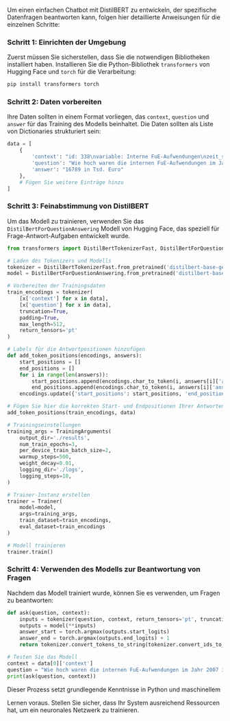 Um einen einfachen Chatbot mit DistilBERT zu entwickeln, der spezifische Datenfragen beantworten kann, folgen hier detaillierte Anweisungen für die einzelnen Schritte:

### Schritt 1: Einrichten der Umgebung

Zuerst müssen Sie sicherstellen, dass Sie die notwendigen Bibliotheken installiert haben. Installieren Sie die Python-Bibliothek `transformers` von Hugging Face und `torch` für die Verarbeitung:

```bash
pip install transformers torch
```

### Schritt 2: Daten vorbereiten

Ihre Daten sollten in einem Format vorliegen, das `context`, `question` und `answer` für das Training des Modells beinhaltet. Die Daten sollten als Liste von Dictionaries strukturiert sein:

```python
data = [
    {
        'context': "id: 338\nvariable: Interne FuE-Aufwendungen\nzeit_start: 2007-01-01 00:00:00\nzeit_ende: 2007-12-31 23:59:59\nzeit_einheit: Jahr\nreichweite: Wirtschaftssektor,Deutschland,Holzwirtschaft\nwert: 16789\nwert_einheit: in Tsd. Euro\nquelle: FuE-Erhebung\ntag: Forschung und Entwicklung,Wirtschaft,Datensatz,FuE-Erhebung (Wirtschaft)",
        'question': "Wie hoch waren die internen FuE-Aufwendungen im Jahr 2007 im Wirtschaftszweig Holzwirtschaft?",
        'answer': "16789 in Tsd. Euro"
    },
    # Fügen Sie weitere Einträge hinzu
]
```

### Schritt 3: Feinabstimmung von DistilBERT

Um das Modell zu trainieren, verwenden Sie das `DistilBertForQuestionAnswering` Modell von Hugging Face, das speziell für Frage-Antwort-Aufgaben entwickelt wurde.

```python
from transformers import DistilBertTokenizerFast, DistilBertForQuestionAnswering, TrainingArguments, Trainer

# Laden des Tokenizers und Modells
tokenizer = DistilBertTokenizerFast.from_pretrained('distilbert-base-german-cased')
model = DistilBertForQuestionAnswering.from_pretrained('distilbert-base-german-cased')

# Vorbereiten der Trainingsdaten
train_encodings = tokenizer(
    [x['context'] for x in data], 
    [x['question'] for x in data], 
    truncation=True, 
    padding=True, 
    max_length=512,
    return_tensors='pt'
)

# Labels für die Antwortpositionen hinzufügen
def add_token_positions(encodings, answers):
    start_positions = []
    end_positions = []
    for i in range(len(answers)):
        start_positions.append(encodings.char_to_token(i, answers[i]['answer_start']))
        end_positions.append(encodings.char_to_token(i, answers[i]['answer_end'] - 1))
    encodings.update({'start_positions': start_positions, 'end_positions': end_positions})

# Fügen Sie hier die korrekten Start- und Endpositionen Ihrer Antworten hinzu
add_token_positions(train_encodings, data)

# Trainingseinstellungen
training_args = TrainingArguments(
    output_dir='./results',
    num_train_epochs=3,
    per_device_train_batch_size=2,
    warmup_steps=500,
    weight_decay=0.01,
    logging_dir='./logs',
    logging_steps=10,
)

# Trainer-Instanz erstellen
trainer = Trainer(
    model=model,
    args=training_args,
    train_dataset=train_encodings,
    eval_dataset=train_encodings
)

# Modell trainieren
trainer.train()
```

### Schritt 4: Verwenden des Modells zur Beantwortung von Fragen

Nachdem das Modell trainiert wurde, können Sie es verwenden, um Fragen zu beantworten:

```python
def ask(question, context):
    inputs = tokenizer(question, context, return_tensors='pt', truncation=True, padding=True, max_length=512)
    outputs = model(**inputs)
    answer_start = torch.argmax(outputs.start_logits)
    answer_end = torch.argmax(outputs.end_logits) + 1
    return tokenizer.convert_tokens_to_string(tokenizer.convert_ids_to_tokens(inputs['input_ids'][0][answer_start:answer_end]))

# Testen Sie das Modell
context = data[0]['context']
question = "Wie hoch waren die internen FuE-Aufwendungen im Jahr 2007 im Wirtschaftszweig Holzwirtschaft?"
print(ask(question, context))
```

Dieser Prozess setzt grundlegende Kenntnisse in Python und maschinellem

 Lernen voraus. Stellen Sie sicher, dass Ihr System ausreichend Ressourcen hat, um ein neuronales Netzwerk zu trainieren.